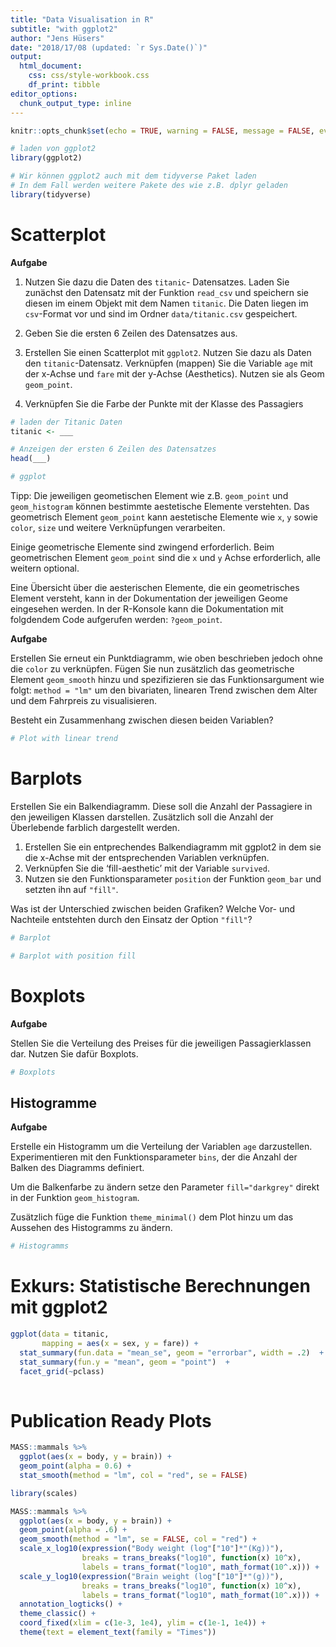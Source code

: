 ```yaml
---
title: "Data Visualisation in R"
subtitle: "with ggplot2"
author: "Jens Hüsers"
date: "2018/17/08 (updated: `r Sys.Date()`)"
output: 
  html_document:
    css: css/style-workbook.css
    df_print: tibble
editor_options: 
  chunk_output_type: inline
---
```


```r
knitr::opts_chunk$set(echo = TRUE, warning = FALSE, message = FALSE, eval = FALSE, cache = FALSE, fig.align = 'center')
```

```r
# laden von ggplot2
library(ggplot2)

# Wir können ggplot2 auch mit dem tidyverse Paket laden
# In dem Fall werden weitere Pakete des wie z.B. dplyr geladen
library(tidyverse)

```

# Scatterplot

<div class="task">

**Aufgabe**

1. Nutzen Sie dazu die Daten des `titanic`- Datensatzes.
Laden Sie zunächst den Datensatz mit der Funktion `read_csv` und speichern sie diesen im einem Objekt mit dem Namen `titanic`.
Die Daten liegen im `csv`-Format vor und sind im Ordner `data/titanic.csv` gespeichert.

2. Geben Sie die ersten 6 Zeilen des Datensatzes aus.

3. Erstellen Sie einen Scatterplot mit `ggplot2`. Nutzen Sie dazu als Daten den `titanic`-Datensatz.
Verknüpfen (mappen) Sie die Variable `age` mit der x-Achse und `fare` mit der y-Achse (Aesthetics).
Nutzen sie als Geom `geom_point`.

4. Verknüpfen Sie die Farbe der Punkte mit der Klasse des Passagiers

```r
# laden der Titanic Daten
titanic <- ___

# Anzeigen der ersten 6 Zeilen des Datensatzes
head(___)

# ggplot

```

</div>

Tipp:
Die jeweiligen geometischen Element wie z.B. `geom_point` und `geom_histogram` können bestimmte aestetische Elemente verstehten.
Das geometrisch Element `geom_point` kann aestetische Elemente wie `x`, `y` sowie `color`, `size` und weitere Verknüpfungen verarbeiten.

Einige geometrische Elemente sind zwingend erforderlich. Beim geometrischen Element `geom_point` sind die `x` und `y` Achse erforderlich, alle weitern optional.

Eine Übersicht über die aesterischen Elemente, die ein geometrisches Element versteht, kann in der Dokumentation der jeweiligen Geome eingesehen werden.
In der R-Konsole kann die Dokumentation mit folgdendem Code aufgerufen werden: `?geom_point`.


<div class="task">
**Aufgabe**

Erstellen Sie erneut ein Punktdiagramm, wie oben beschrieben jedoch ohne die `color` zu verknüpfen.
Fügen Sie nun zusätzlich das geometrische Element `geom_smooth` hinzu und spezifizieren sie das Funktionsargument wie folgt: `method = "lm"` um den bivariaten, linearen Trend zwischen dem Alter und dem Fahrpreis zu visualisieren.

Besteht ein Zusammenhang zwischen diesen beiden Variablen?

```r
# Plot with linear trend

```

</div>
# Barplots

<div class="task">

Erstellen Sie ein Balkendiagramm.
Diese soll die Anzahl der Passagiere in den jeweiligen Klassen darstellen.
Zusätzlich soll die Anzahl der Überlebende farblich dargestellt werden.

1. Erstellen Sie ein entprechendes Balkendiagramm mit ggplot2 in dem sie die x-Achse mit der entsprechenden Variablen verknüpfen.
2. Verknüpfen Sie die 'fill-aesthetic' mit der Variable `survived`.
3. Nutzen sie den Funktionsparameter `position` der Funktion `geom_bar` und setzten ihn auf `"fill"`.

Was ist der Unterschied zwischen beiden Grafiken? Welche Vor- und Nachteile entstehten durch den Einsatz der Option `"fill"`?

```r
# Barplot

```

```r
# Barplot with position fill

```

</div>


# Boxplots

<div class='task'>

**Aufgabe**

Stellen Sie die Verteilung des Preises für die jeweiligen Passagierklassen dar.
Nutzen Sie dafür Boxplots.

```r
# Boxplots


```

</div>


<div class='task'>
# Histogramme

**Aufgabe** 

Erstelle ein Histogramm um die Verteilung der Variablen `age` darzustellen.
Experimentieren mit den Funktionsparameter `bins`, der die Anzahl der Balken des Diagramms definiert. 

Um die Balkenfarbe zu ändern setze den Parameter `fill="darkgrey"` direkt in der Funktion `geom_histogram`. 

Zusätzlich füge die Funktion `theme_minimal()` dem Plot hinzu um das Aussehen des Histogramms zu ändern.

```r
# Histogramms

```
</div>
# Exkurs: Statistische Berechnungen mit ggplot2

```r
ggplot(data = titanic,
       mapping = aes(x = sex, y = fare)) +
  stat_summary(fun.data = "mean_se", geom = "errorbar", width = .2)  +
  stat_summary(fun.y = "mean", geom = "point")  +
  facet_grid(~pclass)
  
```

# Publication Ready Plots

```r
MASS::mammals %>% 
  ggplot(aes(x = body, y = brain)) +
  geom_point(alpha = 0.6) +
  stat_smooth(method = "lm", col = "red", se = FALSE)
```


```r
library(scales)

MASS::mammals %>% 
  ggplot(aes(x = body, y = brain)) +
  geom_point(alpha = .6) +
  geom_smooth(method = "lm", se = FALSE, col = "red") +
  scale_x_log10(expression("Body weight (log"["10"]*"(Kg))"),
                breaks = trans_breaks("log10", function(x) 10^x),
                labels = trans_format("log10", math_format(10^.x))) +
  scale_y_log10(expression("Brain weight (log"["10"]*"(g))"),
                breaks = trans_breaks("log10", function(x) 10^x),
                labels = trans_format("log10", math_format(10^.x))) +
  annotation_logticks() +
  theme_classic() +
  coord_fixed(xlim = c(1e-3, 1e4), ylim = c(1e-1, 1e4)) +
  theme(text = element_text(family = "Times"))

```

